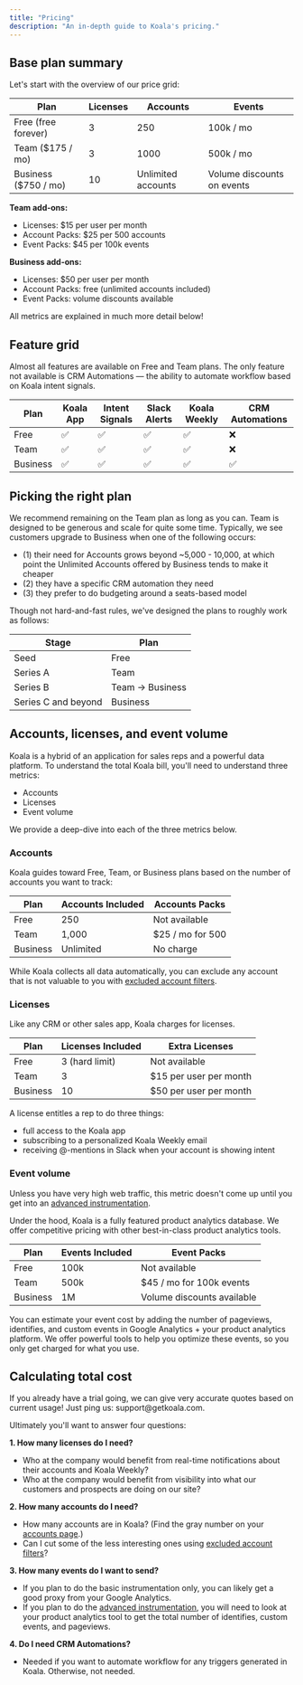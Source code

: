 ```yaml
---
title: "Pricing"
description: "An in-depth guide to Koala's pricing."
---
```

## Base plan summary

Let's start with the overview of our price grid:

| Plan | Licenses | Accounts | Events |
| ---  | --- | --- | --- |
| Free (free forever) | 3 | 250 | 100k / mo |
| Team ($175 / mo) | 3 | 1000 | 500k / mo  |
| Business ($750 / mo) | 10 | Unlimited accounts | Volume discounts on events |

**Team add-ons:**
- Licenses: $15 per user per month 
- Account Packs: $25 per 500 accounts
- Event Packs: $45 per 100k events

**Business add-ons:**
- Licenses: $50 per user per month
- Account Packs: free (unlimited accounts included)
- Event Packs: volume discounts available

<Note>
  All metrics are explained in much more detail below!
</Note>

## Feature grid

Almost all features are available on Free and Team plans. The only feature not available is CRM Automations — the ability to automate workflow based on Koala intent signals.

| Plan | Koala App | Intent Signals | Slack Alerts | Koala Weekly | CRM Automations |
| --- | --- | --- | --- | --- | --- | 
| Free | ✅ | ✅ | ✅ | ✅ | ❌ |
| Team | ✅ |  ✅ | ✅ | ✅ | ❌ |
| Business | ✅ |  ✅ | ✅ | ✅ | ✅ |

## Picking the right plan

We recommend remaining on the Team plan as long as you can. Team is designed to be generous and scale for quite some time. Typically, we see customers upgrade to Business when one of the following occurs: 

- (1) their need for Accounts grows beyond ~5,000 - 10,000, at which point the Unlimited Accounts offered by Business tends to make it cheaper
- (2) they have a specific CRM automation they need
- (3) they prefer to do budgeting around a seats-based model

Though not hard-and-fast rules, we've designed the plans to roughly work as follows:

| Stage | Plan  |
| ----- | ----- |
| Seed | Free |
| Series A | Team |
| Series B | Team -> Business |
| Series C and beyond | Business |


## Accounts, licenses, and event volume
Koala is a hybrid of an application for sales reps and a powerful data platform. To understand the total Koala bill, you'll need to understand three metrics:
- Accounts
- Licenses
- Event volume

We provide a deep-dive into each of the three metrics below.


### Accounts
Koala guides toward Free, Team, or Business plans based on the number of accounts you want to track: 

| Plan | Accounts Included | Accounts Packs |
| ---- | ------------------ | ------------------ |
| Free     | 250        | Not available |
| Team     | 1,000      | $25 / mo for 500 |
| Business | Unlimited        | No charge |


<Note>
While Koala collects all data automatically, you can exclude any account that is not valuable to you with <a href="https://app.getkoala.com/goto/settings/excluded-accounts">excluded account filters</a>. 
</Note>

### Licenses

Like any CRM or other sales app, Koala charges for licenses. 

| Plan | Licenses Included | Extra Licenses  |
| ---- | ----------------- | ------------------ |
| Free | 3 (hard limit) | Not available | 
| Team | 3  | $15 per user per month |
| Business | 10 | $50 per user per month |

A license entitles a rep to do three things:

- full access to the Koala app
- subscribing to a personalized Koala Weekly email
- receiving @-mentions in Slack when your account is showing intent

### Event volume
<Note>
Unless you have very high web traffic, this metric doesn't come up until you get into an <a href="/admin-guides/advanced-instrumentation">advanced instrumentation</a>.
</Note>

Under the hood, Koala is a fully featured product analytics database. We offer competitive pricing with other best-in-class product analytics tools.

| Plan  | Events Included | Event Packs |
| ----- | --------------- | ---------- |
| Free  | 100k			  | Not available |
| Team  | 500k             | $45 / mo for 100k events |
| Business | 1M           | Volume discounts available |

You can estimate your event cost by adding the number of pageviews, identifies, and custom events in Google Analytics + your product analytics platform.  We offer powerful tools to help you optimize these events, so you only get charged for what you use.

## Calculating total cost

<Note>
If you already have a trial going, we can give very accurate quotes based on current usage! Just ping us: support@getkoala.com.
</Note>

Ultimately you'll want to answer four questions:

**1. How many licenses do I need?**

- Who at the company would benefit from real-time notifications about their accounts and Koala Weekly?
- Who at the company would benefit from visibility into what our customers and prospects are doing on our site?

**2. How many accounts do I need?**

- How many accounts are in Koala? (Find the gray number on your <a href="https://app.getkoala.com/goto/accounts">accounts page</a>.)
- Can I cut some of the less interesting ones using <a href="https://app.getkoala.com/goto/settings/excluded-accounts">excluded account filters</a>?

**3. How many events do I want to send?**

- If you plan to do the basic instrumentation only, you can likely get a good proxy from your Google Analytics.
- If you plan to do the <a href="/admin-guides/advanced-instrumentation">advanced instrumentation</a>, you will need to look at your product analytics tool to get the total number of identifies, custom events, and pageviews.

**4. Do I need CRM Automations?**

- Needed if you want to automate workflow for any triggers generated in Koala. Otherwise, not needed.
